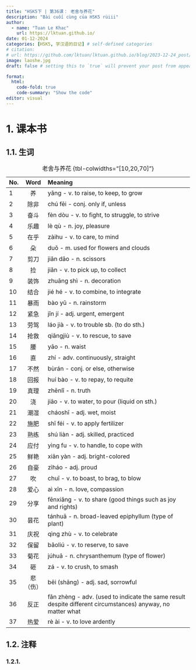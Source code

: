 ---
title: "HSK5下 | 第36课： 老舍与养花"
description: "Bài cuối cùng của HSK5 rùiii"
author:
  - name: "Tuan Le Khac"
    url: https://lktuan.github.io/
date: 01-12-2024
categories: [HSK5, 学汉语的日记] # self-defined categories
# citation: 
# url: https://github.com/lktuan/lktuan.github.io/blog/2023-12-24_post/
image: laoshe.jpg
draft: false # setting this to `true` will prevent your post from appearing on your listing page until you're ready!

format: 
  html: 
    code-fold: true
    code-summary: "Show the code"
editor: visual
---

# 1. 课本书

## 1.1. 生词

| No. | Word | Meaning                                                     |
|:----|:----:|:------------------------------------------------------------|
|1|养|yǎng - v. to raise, to keep, to grow|
|2|除非|chú fēi - conj. only if, unless|
|3|奋斗|fèn dòu - v. to fight, to struggle, to strive|
|4|乐趣|lè qù - n. joy, pleasure|
|5|在乎|zàihu - v. to care, to mind|
|6|朵|duǒ - m. used for flowers and clouds|
|7|剪刀|jiǎn dāo - n. scissors|
|8|捡|jiǎn - v. to pick up, to collect|
|9|装饰|zhuāng shì - n. decoration|
|10|结合|jié hé - v. to combine, to integrate|
|11|暴雨|bào yǔ - n. rainstorm|
|12|紧急|jǐn jí - adj. urgent, emergent|
|13|劳驾|láo jià - v. to trouble sb. (to do sth.)|
|14|抢救|qiǎngjiù - v. to rescue, to save|
|15|腰|yāo - n. waist|
|16|直|zhí - adv. continuously, straight|
|17|不然|bùrán - conj. or else, otherwise|
|18|回报|huí bào - v. to repay, to requite|
|19|真理|zhēnlǐ - n. truth|
|20|浇|jiāo - v. to water, to pour (liquid on sth.)|
|21|潮湿|cháoshī - adj. wet, moist|
|22|施肥|shī féi - v. to apply fertilizer|
|23|熟练|shú liàn - adj. skilled, practiced|
|24|应付|yìng fu - v. to handle, to cope with|
|25|鲜艳|xiān yàn - adj. bright-colored|
|26|自豪|zìháo - adj. proud|
|27|吹|chuī - v. to boast, to brag, to blow|
|28|爱心|aì xīn - n. love, compassion|
|29|分享|fēnxiǎng - v. to share (good things such as joy and rights)|
|30|昙花|tánhuā - n. broad-leaved epiphyllum (type of plant)|
|31|庆祝|qìng zhù - v. to celebrate|
|32|保留|bǎoliú - v. to reserve, to save|
|33|菊花|júhuā - n. chrysanthemum (type of flower)|
|34|砸|zá - v. to crush, to smash|
|35|悲（伤）|bēi (shāng) - adj. sad, sorrowful|
|36|反正|fǎn zhèng - adv. (used to indicate the same result despite different circumstances) anyway, no matter what|
|37|热爱|rè ài - v. to love ardently|
: 老舍与养花 {tbl-colwidths="\[10,20,70\]"}

## 1.2. 注释

### 1.2.1.